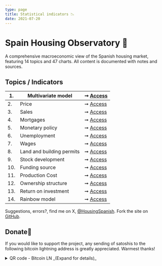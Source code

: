 ```yaml
---
type: page
title: Statistical indicators 📉
date: 2021-07-20
---
```



# Spain Housing Observatory 🔭

A comprehensive macroeconomic view of the Spanish housing market, featuring 14 topics and 47 charts. All content is documented with notes and sources.

## Topics / Indicators

| 1. | Multivariate model | ➞ [Access](posts/multivariate) |
| -- | ------------------------------- | --- |
| 2. | Price | ➞ [Access](posts/price) |
| 3. | Sales | ➞ [Access](posts/sales) |
| 4. | Mortgages | ➞ [Access](posts/credit) |
| 5. | Monetary policy | ➞ [Access](posts/monetary) |
| 6. | Unemployment | ➞ [Access](posts/labor) |
| 7. | Wages | ➞ [Access](posts/wages) |
| 8. | Land and building permits | ➞ [Access](posts/land) |
| 9. | Stock development | ➞ [Access](posts/stock) |
| 10. | Funding source | ➞ [Access](posts/funding) |
| 11. | Production Cost | ➞ [Access](posts/cost) |
| 12. | Ownership structure | ➞ [Access](posts/ownership) |
| 13. | Return on investment | ➞ [Access](posts/roi) |
| 14. | Rainbow model | ➞ [Access](posts/rainbow) |

Suggestions, errors?, find me on X, [@HousingSpanish](https://twitter.com/HousingSpanish). Fork the site on [GitHub](https://github.com/galetaire/spahousing).

## Donate🫙

If you would like to support the project, any sending of satoshis to the following bitcoin lightning address is greatly appreciated. Warmest thanks!

 <details>
  <summary>QR code - Bitcoin LN _(Expand for details)_</summary>
  <Image src="/images/qrdonacions.png" alt="Reload adress" width={249} height={248} priority className="next-image"/>
</details>
